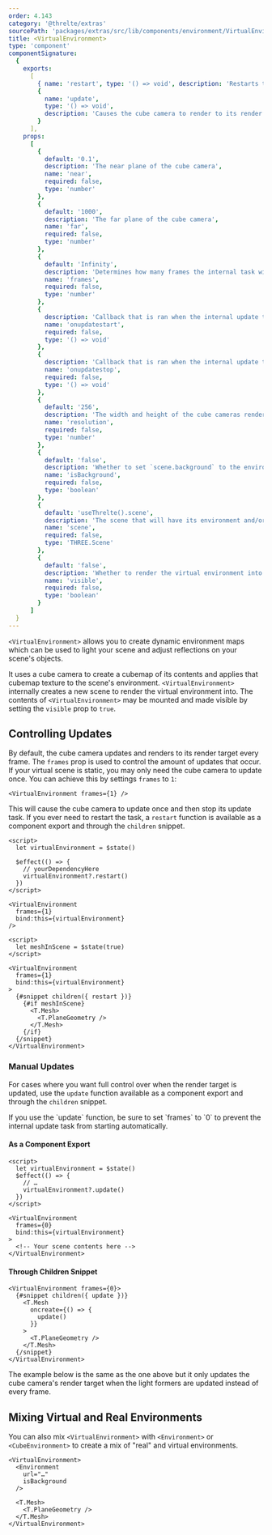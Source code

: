 ```yaml
---
order: 4.143
category: '@threlte/extras'
sourcePath: 'packages/extras/src/lib/components/environment/VirtualEnvironment/VirtualEnvironment.svelte'
title: <VirtualEnvironment>
type: 'component'
componentSignature:
  {
    exports:
      [
        { name: 'restart', type: '() => void', description: 'Restarts the update task' },
        {
          name: 'update',
          type: '() => void',
          description: 'Causes the cube camera to render to its render target'
        }
      ],
    props:
      [
        {
          default: '0.1',
          description: 'The near plane of the cube camera',
          name: 'near',
          required: false,
          type: 'number'
        },
        {
          default: '1000',
          description: 'The far plane of the cube camera',
          name: 'far',
          required: false,
          type: 'number'
        },
        {
          default: 'Infinity',
          description: 'Determines how many frames the internal task will run for',
          name: 'frames',
          required: false,
          type: 'number'
        },
        {
          description: 'Callback that is ran when the internal update task is started',
          name: 'onupdatestart',
          required: false,
          type: '() => void'
        },
        {
          description: 'Callback that is ran when the internal update task is stopped',
          name: 'onupdatestop',
          required: false,
          type: '() => void'
        },
        {
          default: '256',
          description: 'The width and height of the cube cameras render target',
          name: 'resolution',
          required: false,
          type: 'number'
        },
        {
          default: 'false',
          description: 'Whether to set `scene.background` to the environment texture',
          name: 'isBackground',
          required: false,
          type: 'boolean'
        },
        {
          default: 'useThrelte().scene',
          description: 'The scene that will have its environment and/or background set',
          name: 'scene',
          required: false,
          type: 'THREE.Scene'
        },
        {
          default: 'false',
          description: 'Whether to render the virtual environment into the scene',
          name: 'visible',
          required: false,
          type: 'boolean'
        }
      ]
  }
---
```


<Example path="extras/virtual-environment/basic" />

`<VirtualEnvironment>` allows you to create dynamic environment maps which can
be used to light your scene and adjust reflections on your scene's objects.

It uses a cube camera to create a cubemap of its contents and applies that
cubemap texture to the scene's environment. `<VirtualEnvironment>` internally
creates a new scene to render the virtual environment into. The contents of
`<VirtualEnvironment>` may be mounted and made visible by setting the `visible`
prop to `true`.

## Controlling Updates

By default, the cube camera updates and renders to its render target every
frame. The `frames` prop is used to control the amount of updates that occur. If
your virtual scene is static, you may only need the cube camera to update once.
You can achieve this by settings `frames` to `1`:

```svelte
<VirtualEnvironment frames={1} />
```

This will cause the cube camera to update once and then stop its update task. If
you ever need to restart the task, a `restart` function is available as a
component export and through the `children` snippet.

```svelte title="As-A-Component-Export"
<script>
  let virtualEnvironment = $state()

  $effect(() => {
    // yourDependencyHere
    virtualEnvironment?.restart()
  })
</script>

<VirtualEnvironment
  frames={1}
  bind:this={virtualEnvironment}
/>
```

```svelte title="Through-Children-Snippet"
<script>
  let meshInScene = $state(true)
</script>

<VirtualEnvironment
  frames={1}
  bind:this={virtualEnvironment}
>
  {#snippet children({ restart })}
    {#if meshInScene}
      <T.Mesh>
        <T.PlaneGeometry />
      </T.Mesh>
    {/if}
  {/snippet}
</VirtualEnvironment>
```

### Manual Updates

For cases where you want full control over when the render target is updated,
use the `update` function available as a component export and through the
`children` snippet.

<Tip type="warning">
  If you use the `update` function, be sure to set `frames` to `0` to prevent the internal update
  task from starting automatically.
</Tip>

#### As a Component Export

```svelte title="Scene.svelte"
<script>
  let virtualEnvironment = $state()
  $effect(() => {
    // …
    virtualEnvironment?.update()
  })
</script>

<VirtualEnvironment
  frames={0}
  bind:this={virtualEnvironment}
>
  <!-- Your scene contents here -->
</VirtualEnvironment>
```

#### Through Children Snippet

```svelte title="Scene.svelte"
<VirtualEnvironment frames={0}>
  {#snippet children({ update })}
    <T.Mesh
      oncreate={() => {
        update()
      }}
    >
      <T.PlaneGeometry />
    </T.Mesh>
  {/snippet}
</VirtualEnvironment>
```

The example below is the same as the one above but it only updates the cube
camera's render target when the light formers are updated instead of every
frame.

<Example path="extras/virtual-environment/manual-updates" />

## Mixing Virtual and Real Environments

You can also mix `<VirtualEnvironment>` with `<Environment>` or
`<CubeEnvironment>` to create a mix of "real" and virtual environments.

```svelte title="Scene.svelte"
<VirtualEnvironment>
  <Environment
    url="…"
    isBackground
  />

  <T.Mesh>
    <T.PlaneGeometry />
  </T.Mesh>
</VirtualEnvironment>
```

<Example path="extras/virtual-environment/mix" />
